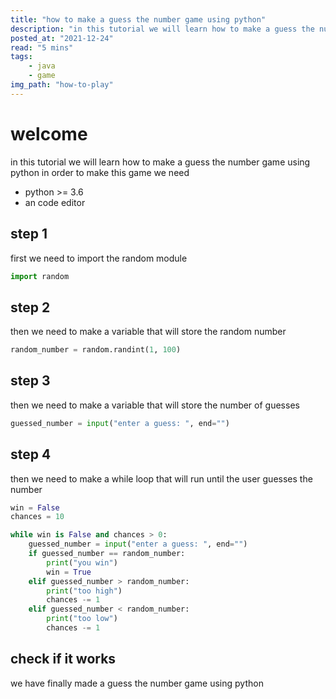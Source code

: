 ```yaml
---
title: "how to make a guess the number game using python"
description: "in this tutorial we will learn how to make a guess the number game using python"
posted_at: "2021-12-24"
read: "5 mins"
tags:
    - java
    - game
img_path: "how-to-play"
---
```


# welcome

in this tutorial we will learn how to make a guess the number game using python
in order to make this game we need

-   python >= 3.6
-   an code editor

## step 1

first we need to import the random module

```python
import random
```

## step 2

then we need to make a variable that will store the random number

```python
random_number = random.randint(1, 100)
```

## step 3

then we need to make a variable that will store the number of guesses

```python
guessed_number = input("enter a guess: ", end="")
```

## step 4

then we need to make a while loop that will run until the user guesses the number

```python
win = False
chances = 10

while win is False and chances > 0:
    guessed_number = input("enter a guess: ", end="")
    if guessed_number == random_number:
        print("you win")
        win = True
    elif guessed_number > random_number:
        print("too high")
        chances -= 1
    elif guessed_number < random_number:
        print("too low")
        chances -= 1
```

## check if it works

we have finally made a guess the number game using python
